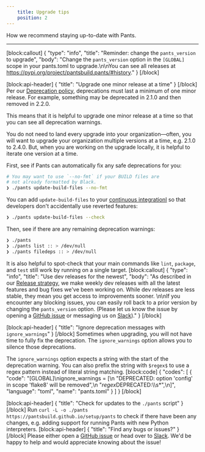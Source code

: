 ```yaml
---
    title: Upgrade tips
    position: 2
---
```


How we recommend staying up-to-date with Pants.

---

[block:callout]
{
  "type": "info",
  "title": "Reminder: change the `pants_version` to upgrade",
  "body": "Change the `pants_version` option in the `[GLOBAL]` scope in your pants.toml to upgrade.\n\nYou can see all releases at https://pypi.org/project/pantsbuild.pants/#history."
}
[/block]

[block:api-header]
{
  "title": "Upgrade one minor release at a time"
}
[/block]
Per our [Deprecation policy](doc:deprecation-policy), deprecations must last a minimum of one minor release. For example, something may be deprecated in 2.1.0 and then removed in 2.2.0.

This means that it is helpful to upgrade one minor release at a time so that you can see all deprecation warnings. 

You do not need to land every upgrade into your organization—often, you will want to upgrade your organization multiple versions at a time, e.g. 2.1.0 to 2.4.0. But, when you are working on the upgrade locally, it is helpful to iterate one version at a time.

First, see if Pants can automatically fix any safe deprecations for you:

```bash
# You may want to use `--no-fmt` if your BUILD files are 
# not already formatted by Black.
❯ ./pants update-build-files --no-fmt
```

You can add `update-build-files` to your [continuous integrationI](doc:using-pants-in-ci) so that developers don't accidentally use reverted features:

```bash
❯ ./pants update-build-files --check
```

Then, see if there are any remaining deprecation warnings:

```bash
❯ ./pants
❯ ./pants list :: > /dev/null
❯ ./pants filedeps :: > /dev/null
```

It is also helpful to spot-check that your main commands like `lint`, `package`, and `test` still work by running on a single target.
[block:callout]
{
  "type": "info",
  "title": "Use dev releases for the newest",
  "body": "As described in our [Release strategy](doc:release-strategy), we make weekly dev releases with all the latest features and bug fixes we've been working on. While dev releases are less stable, they mean you get access to improvements sooner. \n\nIf you encounter any blocking issues, you can easily roll back to a prior version by changing the `pants_version` option. (Please let us know the issue by opening a [GitHub issue](https://github.com/pantsbuild/pants/issues) or messaging us on [Slack](doc:community))."
}
[/block]

[block:api-header]
{
  "title": "Ignore deprecation messages with `ignore_warnings`"
}
[/block]
Sometimes when upgrading, you will not have time to fully fix the deprecation. The `ignore_warnings` option allows you to silence those deprecations.

The `ignore_warnings` option expects a string with the start of the deprecation warning. You can also prefix the string with `$regex$` to use a regex pattern instead of literal string matching.
[block:code]
{
  "codes": [
    {
      "code": "[GLOBAL]\nignore_warnings = [\n  \"DEPRECATED: option 'config' in scope 'flake8' will be removed\",\n  \"$regex$DEPRECATED:\\\\s*\",\n]",
      "language": "toml",
      "name": "pants.toml"
    }
  ]
}
[/block]

[block:api-header]
{
  "title": "Check for updates to the `./pants` script"
}
[/block]
Run `curl -L -o ./pants https://pantsbuild.github.io/setup/pants` to check if there have been any changes, e.g. adding support for running Pants with new Python interpreters.
[block:api-header]
{
  "title": "Find any bugs or issues?"
}
[/block]
Please either open a [GitHub issue](https://github.com/pantsbuild/pants/issues) or head over to [Slack](doc:community). We'd be happy to help and would appreciate knowing about the issue!

